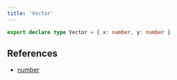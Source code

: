 ```yaml
---
title: 'Vector'
---
```

```ts
export declare type Vector = { x: number, y: number }
```

## References

- <span class="script-font large">[number](https://developer.mozilla.org/en-US/docs/Web/JavaScript/Reference/Global_Objects/Number)</span>